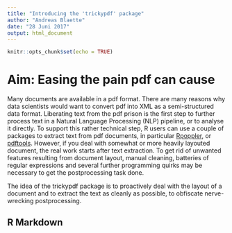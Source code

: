 ```yaml
---
title: "Introducing the 'trickypdf' package"
author: "Andreas Blaette"
date: "28 Juni 2017"
output: html_document
---
```


```r
knitr::opts_chunk$set(echo = TRUE)
```

# Aim: Easing the pain pdf can cause

Many documents are available in a pdf format. There are many reasons why data scientists would want
to convert pdf into XML as a semi-structured data format. Liberating text from the pdf prison
is the first step to further process text in a Natural Language Processing (NLP) pipeline, or to analyse it directly. To support this rather technical step, R users can use a couple of packages to extract text from pdf documents, in particular [Rpoppler](), or [pdftools](). However, if you deal with somewhat or more heavily layouted document, the real work starts after text extraction. To get rid of unwanted features resulting from document layout, manual cleaning, batteries of regular expressions and several further programming quirks may be necessary to get the postprocessing task done.

The idea of the trickypdf package is to proactively deal with the layout of a document and to extract
the text as cleanly as possible, to obfiscate nerve-wrecking postprocessing.





## R Markdown

